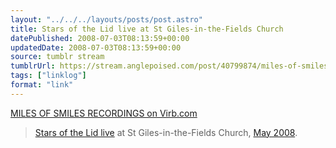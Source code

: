 ```yaml
---
layout: "../../../layouts/posts/post.astro"
title: Stars of the Lid live at St Giles-in-the-Fields Church
datePublished: 2008-07-03T08:13:59+00:00
updatedDate: 2008-07-03T08:13:59+00:00
source: tumblr stream
tumblrUrl: https://stream.anglepoised.com/post/40799874/miles-of-smiles-recordings-on-virbcom
tags: ["linklog"]
format: "link"
---
```


[MILES OF SMILES RECORDINGS on Virb.com][1]

> [Stars of the Lid live](http://www.virb.com/milesofsmilesrecordings) at St Giles-in-the-Fields Church, [May 2008](http://www.last.fm/event/496149).

[1]: http://www.virb.com/milesofsmilesrecordings
